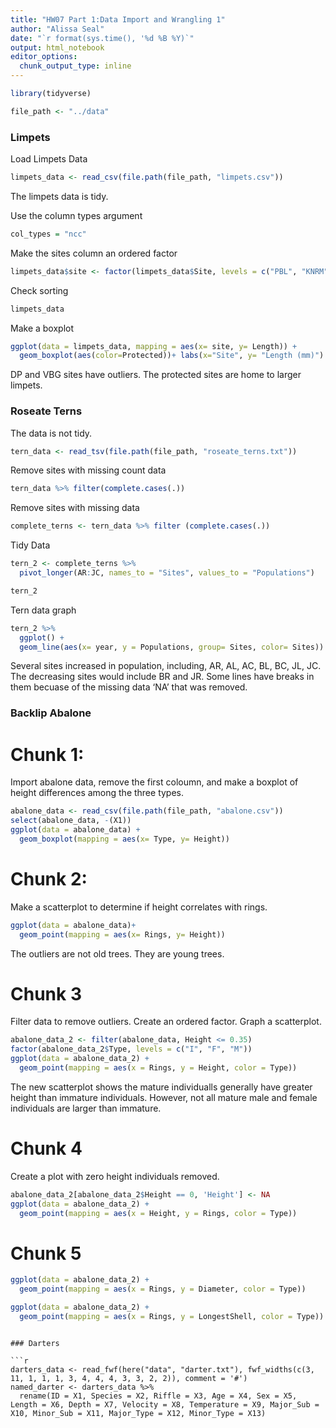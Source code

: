 ```yaml
---
title: "HW07 Part 1:Data Import and Wrangling 1"
author: "Alissa Seal"
date: "`r format(sys.time(), '%d %B %Y)`"
output: html_notebook
editor_options: 
  chunk_output_type: inline
---
```


```r
library(tidyverse)
```

```r
file_path <- "../data" 
```

### Limpets 

Load Limpets Data

```r
limpets_data <- read_csv(file.path(file_path, "limpets.csv"))
```
The limpets data is tidy. 

Use the column types argument

```r
col_types = "ncc"
```

Make the sites column an ordered factor

```r
limpets_data$site <- factor(limpets_data$Site, levels = c("PBL", "KNRM", "VBG", "WP", "PF", "DP", "SIO", "CTZ1", "CTZ2", "CNM"))
```

Check sorting

```r
limpets_data
```

Make a boxplot
```r
ggplot(data = limpets_data, mapping = aes(x= site, y= Length)) +
  geom_boxplot(aes(color=Protected))+ labs(x="Site", y= "Length (mm)")
```

DP and VBG sites have outliers. The protected sites are home to larger limpets.

### Roseate Terns

The data is not tidy.

```r
tern_data <- read_tsv(file.path(file_path, "roseate_terns.txt"))
```


Remove sites with missing count data

```r
tern_data %>% filter(complete.cases(.))
```
Remove sites with missing data

```r
complete_terns <- tern_data %>% filter (complete.cases(.))
```

Tidy Data

```r
tern_2 <- complete_terns %>%
  pivot_longer(AR:JC, names_to = "Sites", values_to = "Populations")
```

```r
tern_2
```

Tern data graph

```r
tern_2 %>%
  ggplot() +
  geom_line(aes(x= year, y = Populations, group= Sites, color= Sites))
```

Several sites increased in population, including, AR, AL, AC, BL, BC, JL, JC. The decreasing sites would include BR and JR. Some lines have breaks in them becuase of the missing data 'NA' that was removed. 

### Backlip Abalone

# Chunk 1: 

Import abalone data, remove the first coloumn, and make a boxplot of height differences among the three types. 

```r
abalone_data <- read_csv(file.path(file_path, "abalone.csv"))
select(abalone_data, -(X1))
ggplot(data = abalone_data) +
  geom_boxplot(mapping = aes(x= Type, y= Height))
```

# Chunk 2: 

Make a scatterplot to determine if height correlates with rings. 

```r
ggplot(data = abalone_data)+
  geom_point(mapping = aes(x= Rings, y= Height))
```

The outliers are not old trees. They are young trees. 

# Chunk 3

Filter data to remove outliers. Create an ordered factor. Graph a scatterplot.

```r
abalone_data_2 <- filter(abalone_data, Height <= 0.35)
factor(abalone_data_2$Type, levels = c("I", "F", "M"))
ggplot(data = abalone_data_2) +
  geom_point(mapping = aes(x = Rings, y = Height, color = Type))
```

The new scatterplot shows the mature individualls generally have greater height than immature individuals. However, not all mature male and female individuals are larger than immature.

# Chunk 4

Create a plot with zero height individuals removed.

```r
abalone_data_2[abalone_data_2$Height == 0, 'Height'] <- NA
ggplot(data = abalone_data_2) +
  geom_point(mapping = aes(x = Height, y = Rings, color = Type))
```
# Chunk 5

```r
ggplot(data = abalone_data_2) +
  geom_point(mapping = aes(x = Rings, y = Diameter, color = Type))
```


```r
ggplot(data = abalone_data_2) +
  geom_point(mapping = aes(x = Rings, y = LongestShell, color = Type))
```

```

### Darters

```r
darters_data <- read_fwf(here("data", "darter.txt"), fwf_widths(c(3, 11, 1, 1, 1, 3, 4, 4, 4, 3, 3, 2, 2)), comment = '#')
named_darter <- darters_data %>% 
  rename(ID = X1, Species = X2, Riffle = X3, Age = X4, Sex = X5, Length = X6, Depth = X7, Velocity = X8, Temperature = X9, Major_Sub = X10, Minor_Sub = X11, Major_Type = X12, Minor_Type = X13)
```









